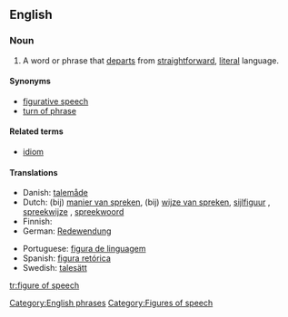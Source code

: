 ==English==
{{wikipedia}}
===Noun===
{{en-noun|sg=[[figure]] of [[speech]]|figures of speech}}

# A word or phrase that [[departs]] from [[straightforward]], [[literal]] language.

====Synonyms====
* [[figurative speech]]
* [[turn of phrase]]

====Related terms====
* [[idiom]]

====Translations====
{{trans-top|word or phrase}}
* Danish: [[talemåde]] {{c}}
* Dutch: (bij) [[manier van spreken]], (bij) [[wijze van spreken]], [[sijlfiguur]]  {{m}}, [[spreekwijze]] {{f}}, [[spreekwoord]] {{n}}
* Finnish: {{t|fi|kielikuva}}
* German: [[Redewendung]] {{f}}
{{trans-mid}}
* Portuguese: [[figura de linguagem]]
* Spanish: [[figura retórica]] {{f}}
* Swedish: [[talesätt]] {{n}}
{{trans-bottom}}

[[Category:English phrases]]
[[Category:Figures of speech]]

[[tr:figure of speech]]